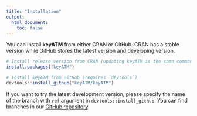 ```yaml
---
title: "Installation"
output: 
  html_document:
    toc: false
---
```


You can install **keyATM** from either CRAN or GitHub. CRAN has a stable version while GitHub stores the latest version and developing version.

```r
# Install release version from CRAN (updating keyATM is the same command)
install.packages("keyATM")

# Install keyATM from GitHub (requires `devtools`)
devtools::install_github("keyATM/keyATM")
```

If you want to try the latest development version, please specify the name of the branch with `ref` argument in `devtools::install_github`. You can find branches in our [GitHub repository](https://github.com/keyATM/keyATM/branches).

